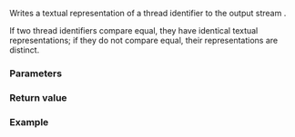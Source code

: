 {{title|operator&lt;&lt;&lt;small&gt;(std::thread::id)&lt;/small&gt;}}
{{cpp/thread/thread/id/navbar}}
{{dcl begin}}
{{dcl header|thread}}
{{dcl|since=c++11|1=
template&lt; class CharT, class Traits &gt;
std::basic_ostream&lt;CharT,Traits&gt;&amp;
    operator&lt;&lt;( std::basic_ostream&lt;CharT,Traits&gt;&amp; ost, std::thread::id id );
}}
{{dcl end}}

Writes a textual representation of a thread identifier {{c|id}} to the output stream {{c|ost}}. 

If two thread identifiers compare equal, they have identical textual representations; if they do not compare equal, their representations are distinct.

===Parameters===
{{par begin}}
{{par|ost|output stream to insert the data into}}
{{par|id|thread identifier}}
{{par end}} 

===Return value===
{{c|ost}}

{{cpp/impldef exception}}

===Example===
{{example
|code=
#include &lt;chrono&gt;
#include &lt;iostream&gt;
#include &lt;thread&gt;
using namespace std::chrono;

int main()
{
    std::thread t1([]{ std::this_thread::sleep_for(256ms); });
    std::thread t2([]{ std::this_thread::sleep_for(512ms); });

    std::clog &lt;&lt; t1.get_id() &lt;&lt; '\n' &lt;&lt; t2.get_id() &lt;&lt; '\n';

    t1.join();
    t2.join();
}
|p=true
|output=
141592653589793
141421356237309
}}

{{langlinks|de|es|fr|it|ja|pt|ru|zh}}